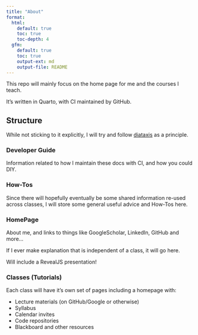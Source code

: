 ```yaml
---
title: "About"
format:
  html:
    default: true
    toc: true
    toc-depth: 4
  gfm:
    default: true
    toc: true
    output-ext: md
    output-file: README
---
```

This repo will mainly focus on the home page for me and the courses I teach.

It's written in Quarto, with CI maintained by GitHub.

## Structure

While not sticking to it explicitly, I will try and follow [diataxis](https://diataxis.fr)
as a principle.

### Developer Guide

Information related to how I maintain these docs with CI, and how you could DIY.

### How-Tos

Since there will hopefully eventually be some shared information re-used across
classes, I will store some general useful advice and How-Tos here.

### HomePage

About me, and links to things like GoogleScholar, LinkedIn, GitHub and more...

If I ever make explanation that is independent of a class, it will go here.

Will include a RevealJS presentation!

### Classes (Tutorials)

Each class will have it's own set of pages including a homepage with:

- Lecture materials (on GitHub/Google or otherwise)
- Syllabus
- Calendar invites
- Code repositories
- Blackboard and other resources
